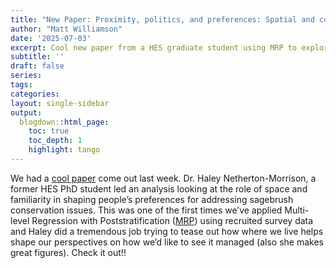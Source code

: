 ```yaml
---
title: "New Paper: Proximity, politics, and preferences: Spatial and contextual patterns in management opinions for an imperiled multifunctional landscape"
author: "Matt Williamson"
date: '2025-07-03'
excerpt: Cool new paper from a HES graduate student using MRP to explore governance preferences in Idaho
subtitle: ''
draft: false
series: 
tags: 
categories: 
layout: single-sidebar
output:
  blogdown::html_page:
    toc: true
    toc_depth: 1
    highlight: tango
---
```


We had a [cool paper](https://www.sciencedirect.com/science/article/pii/S0264837725002017?utm_campaign=STMJ_220042_AUTH_SERV_PA&utm_medium=email&utm_acid=138754296&SIS_ID=&dgcid=STMJ_220042_AUTH_SERV_PA&CMX_ID=&utm_in=DM580037&utm_source=AC_) come out last week. Dr. Haley Netherton-Morrison, a former HES PhD student led an analysis looking at the role of space and familiarity in shaping people's preferences for addressing sagebrush conservation issues. This was one of the first times we've applied Multi-level Regression with Poststratification ([MRP](https://cran.r-project.org/web/packages/rstanarm/vignettes/mrp.html)) using recruited survey data and Haley did a tremendous job trying to tease out how where we live helps shape our perspectives on how we'd like to see it managed (also she makes great figures). Check it out!!